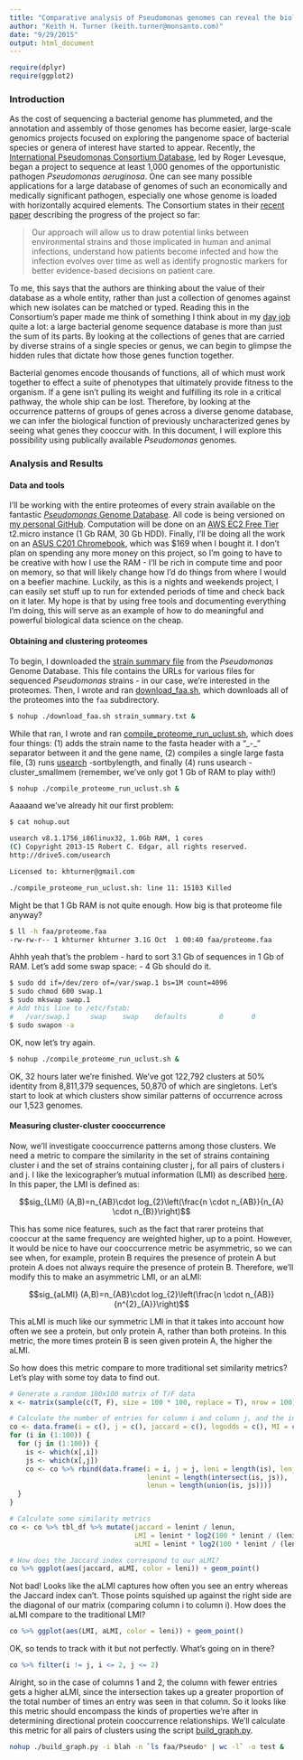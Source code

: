 ```yaml
---
title: "Comparative analysis of Pseudomonas genomes can reveal the biological function of unannotated genes"
author: "Keith H. Turner (keith.turner@monsanto.com)"
date: "9/29/2015"
output: html_document
---
```

```r
require(dplyr)
require(ggplot2)
```
### Introduction
As the cost of sequencing a bacterial genome has plummeted, and the annotation and assembly of those genomes has become easier, large-scale genomics projects focused on exploring the pangenome space of bacterial species or genera of interest have started to appear. Recently, the [International Pseudomonas Consortium Database](https://ipcd.ibis.ulaval.ca/), led by Roger Levesque, began a project to sequence at least 1,000 genomes of the opportunistic pathogen _Pseudomonas aeruginosa_. One can see many possible applications for a large database of genomes of such an economically and medically significant pathogen, especially one whose genome is loaded with horizontally acquired elements. The Consortium states in their [recent paper][freschi] describing the progress of the project so far:

> Our approach will allow us to draw potential links between environmental strains and those implicated in human and animal infections, understand how patients become infected and how the infection evolves over time as well as identify prognostic markers for better evidence-based decisions on patient care.

To me, this says that the authors are thinking about the value of their database as a whole entity, rather than just a collection of genomes against which new isolates can be matched or typed. Reading this in the Consortium's paper made me think of something I think about in my [day job](http://www.monsanto.com/products/pages/microbials.aspx) quite a lot: a large bacterial genome sequence database is more than just the sum of its parts. By looking at the collections of genes that are carried by diverse strains of a single species or genus, we can begin to glimpse the hidden rules that dictate how those genes function together.

Bacterial genomes encode thousands of functions, all of which must work together to effect a suite of phenotypes that ultimately provide fitness to the organism. If a gene isn't pulling its weight and fulfilling its role in a critical pathway, the whole ship can be lost. Therefore, by looking at the occurrence patterns of groups of genes across a diverse genome database, we can infer the biological function of previously uncharacterized genes by seeing what genes they cooccur with. In this document, I will explore this possibility using publically available _Pseudomonas_ genomes.

### Analysis and Results
#### Data and tools
I'll be working with the entire proteomes of every strain available on the fantastic [_Pseudomonas_ Genome Database](http://pseudomonas.com/). All code is being versioned on [my personal GitHub](https://github.com/khturner/Pseudomonas-genomics). Computation will be done on an [AWS EC2 Free Tier](https://aws.amazon.com/free/) t2.micro instance (1 Gb RAM, 30 Gb HDD). Finally, I'll be doing all the work on an [ASUS C201 Chromebook](http://www.amazon.com/gp/product/B00VUV0MG0?psc=1&redirect=true&ref_=oh_aui_detailpage_o01_s00), which was $169 when I bought it. I don't plan on spending any more money on this project, so I'm going to have to be creative with how I use the RAM - I'll be rich in compute time and poor on memory, so that will likely change how I'd do things from where I would on a beefier machine. Luckily, as this is a nights and weekends project, I can easily set stuff up to run for extended periods of time and check back on it later. My hope is that by using free tools and documenting everything I'm doing, this will serve as an example of how to do meaningful and powerful biological data science on the cheap.

#### Obtaining and clustering proteomes
To begin, I downloaded the [strain summary file](http://pseudomonas.com/downloads/pseudomonas/pgd_r_15_2/strain_summary.txt) from the _Pseudomonas_ Genome Database. This file contains the URLs for various files for sequenced _Pseudomonas_ strains - in our case, we're interested in the proteomes. Then, I wrote and ran [download_faa.sh](https://github.com/khturner/Pseudomonas-genomics/blob/master/download_faa.sh), which downloads all of the proteomes into the `faa` subdirectory.

```bash
$ nohup ./download_faa.sh strain_summary.txt &
```

While that ran, I wrote and ran [compile_proteome_run_uclust.sh](https://github.com/khturner/Pseudomonas-genomics/blob/master/compile_proteome_run_uclust.sh), which does four things: (1) adds the strain name to the fasta header with a "\_-\_" separator between it and the gene name, (2) compiles a single large fasta file, (3) runs [usearch](http://drive5.com/usearch/) -sortbylength, and finally (4) runs usearch -cluster_smallmem (remember, we've only got 1 Gb of RAM to play with!)

```bash
$ nohup ./compile_proteome_run_uclust.sh &
```

Aaaaand we've already hit our first problem:

```bash
$ cat nohup.out 

usearch v8.1.1756_i86linux32, 1.0Gb RAM, 1 cores
(C) Copyright 2013-15 Robert C. Edgar, all rights reserved.
http://drive5.com/usearch

Licensed to: khturner@gmail.com

./compile_proteome_run_uclust.sh: line 11: 15103 Killed                  usearch -sortbylength faa/proteome.faa -fastaout faa/proteome.sorted.faa
```

Might be that 1 Gb RAM is not quite enough. How big is that proteome file anyway?

```bash
$ ll -h faa/proteome.faa 
-rw-rw-r-- 1 khturner khturner 3.1G Oct  1 00:40 faa/proteome.faa
```

Ahhh yeah that's the problem - hard to sort 3.1 Gb of sequences in 1 Gb of RAM. Let's add some swap space: - 4 Gb should do it.

```bash
$ sudo dd if=/dev/zero of=/var/swap.1 bs=1M count=4096
$ sudo chmod 600 swap.1 
$ sudo mkswap swap.1 
# Add this line to /etc/fstab:
#   /var/swap.1     swap    swap    defaults        0       0
$ sudo swapon -a
```

OK, now let's try again.

```bash
$ nohup ./compile_proteome_run_uclust.sh &
```

OK, 32 hours later we're finished. We've got 122,792 clusters at 50% identity from 8,811,379 sequences, 50,870 of which are singletons. Let's start to look at which clusters show similar patterns of occurrence across our 1,523 genomes.

#### Measuring cluster-cluster cooccurrence
Now, we'll investigate cooccurrence patterns among those clusters. We need a metric to compare the similarity in the set of strains containing cluster i and the set of strains containing cluster j, for all pairs of clusters i and j. I like the lexicographer's mutual information (LMI) as described [here](http://wortschatz.uni-leipzig.de/~sbordag/papers/BordagMC08.pdf). In this paper, the LMI is defined as:

$$sig_{LMI} (A,B)=n_{AB}\cdot log_{2}\left(\frac{n \cdot n_{AB}}{n_{A} \cdot n_{B}}\right)$$

This has some nice features, such as the fact that rarer proteins that cooccur at the same frequency are weighted higher, up to a point. However, it would be nice to have our cooccurrence metric be asymmetric, so we can see when, for example, protein B requires the presence of protein A but protein A does not always require the presence of protein B. Therefore, we'll modify this to make an asymmetric LMI, or an aLMI:

$$sig_{aLMI} (A,B)=n_{AB}\cdot log_{2}\left(\frac{n \cdot n_{AB}}{n^{2}_{A}}\right)$$

This aLMI is much like our symmetric LMI in that it takes into account how often we see a protein, but only protein A, rather than both proteins. In this metric, the more times protein B is seen given protein A, the higher the aLMI.

So how does this metric compare to more traditional set similarity metrics? Let's play with some toy data to find out.

```r
# Generate a random 100x100 matrix of T/F data
x <- matrix(sample(c(T, F), size = 100 * 100, replace = T), nrow = 100)

# Calculate the number of entries for column i and column j, and the intersect and unions of those columns
co <- data.frame(i = c(), j = c(), jaccard = c(), logodds = c(), MI = c(), LMI = c()) %>% tbl_df
for (i in (1:100)) {
  for (j in (1:100)) {
    is <- which(x[,i])
    js <- which(x[,j])
    co <- co %>% rbind(data.frame(i = i, j = j, leni = length(is), lenj = length(js),
                                  lenint = length(intersect(is, js)),
                                  lenun = length(union(is, js))))
  }
}

# Calculate some similarity metrics
co <- co %>% tbl_df %>% mutate(jaccard = lenint / lenun,
                               LMI = lenint * log2(100 * lenint / (leni * lenj)),
                               aLMI = lenint * log2(100 * lenint / (leni ^ 2)))

# How does the Jaccard index correspond to our aLMI?
co %>% ggplot(aes(jaccard, aLMI, color = leni)) + geom_point()
```

Not bad! Looks like the aLMI captures how often you see an entry whereas the Jaccard index can't. Those points squished up against the right side are the diagonal of our matrix (comparing column i to column i). How does the aLMI compare to the traditional LMI?

```r
co %>% ggplot(aes(LMI, aLMI, color = leni)) + geom_point()
```

OK, so tends to track with it but not perfectly. What's going on in there?

```r
co %>% filter(i != j, i <= 2, j <= 2)
```

Alright, so in the case of columns 1 and 2, the column with fewer entries gets a higher aLMI, since the intersection takes up a greater proportion of the total number of times an entry was seen in that column. So it looks like this metric should encompass the kinds of properties we're after in determining directional protein cooccurrence relationships. We'll calculate this metric for all pairs of clusters using the script [build_graph.py](https://github.com/khturner/Pseudomonas-genomics/blob/master/build_graph.py).

```bash
nohup ./build_graph.py -i blah -n `ls faa/Pseudo* | wc -l` -o test &
```

[freschi]: http://journal.frontiersin.org/article/10.3389/fmicb.2015.01036/abstract "Freschi, L. et al. (2015) Clinical utilization of genomics data produced by the international Pseudomonas aeruginosa consortium. Frontiers Microbiol."
